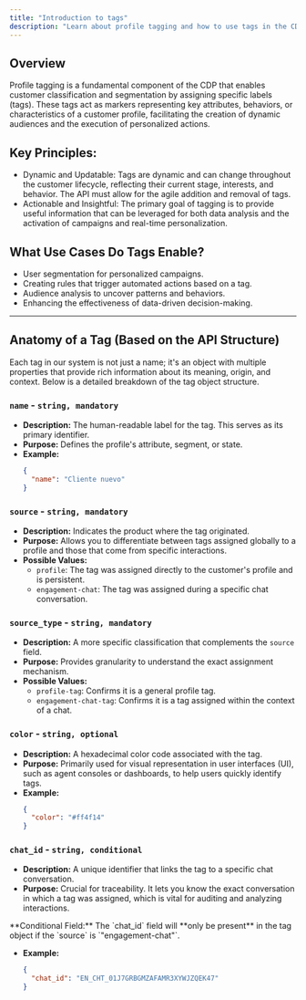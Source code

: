 ```yaml
---
title: "Introduction to tags"
description: "Learn about profile tagging and how to use tags in the CDP."
---
```


## Overview

Profile tagging is a fundamental component of the CDP that enables customer classification and segmentation by assigning specific labels (tags). These tags act as markers representing key attributes, behaviors, or characteristics of a customer profile, facilitating the creation of dynamic audiences and the execution of personalized actions.

## Key Principles:

- Dynamic and Updatable: Tags are dynamic and can change throughout the customer lifecycle, reflecting their current stage, interests, and behavior. The API must allow for the agile addition and removal of tags.
- Actionable and Insightful: The primary goal of tagging is to provide useful information that can be leveraged for both data analysis and the activation of campaigns and real-time personalization.

## What Use Cases Do Tags Enable?
- User segmentation for personalized campaigns.
- Creating rules that trigger automated actions based on a tag.
- Audience analysis to uncover patterns and behaviors.
- Enhancing the effectiveness of data-driven decision-making.

-----

## Anatomy of a Tag (Based on the API Structure)

Each tag in our system is not just a name; it's an object with multiple properties that provide rich information about its meaning, origin, and context. Below is a detailed breakdown of the tag object structure.

### `name` - `string, mandatory`

* **Description:** The human-readable label for the tag. This serves as its primary identifier.
* **Purpose:** Defines the profile's attribute, segment, or state.
* **Example:**
    ```json
    {
      "name": "Cliente nuevo"
    }
    ```

### `source` - `string, mandatory`

* **Description:** Indicates the product where the tag originated.
* **Purpose:** Allows you to differentiate between tags assigned globally to a profile and those that come from specific interactions.
* **Possible Values:**
    * `profile`: The tag was assigned directly to the customer's profile and is persistent.
    * `engagement-chat`: The tag was assigned during a specific chat conversation.

### `source_type` - `string, mandatory`

* **Description:** A more specific classification that complements the `source` field.
* **Purpose:** Provides granularity to understand the exact assignment mechanism.
* **Possible Values:**
    * `profile-tag`: Confirms it is a general profile tag.
    * `engagement-chat-tag`: Confirms it is a tag assigned within the context of a chat.

### `color` - `string, optional`

* **Description:** A hexadecimal color code associated with the tag.
* **Purpose:** Primarily used for visual representation in user interfaces (UI), such as agent consoles or dashboards, to help users quickly identify tags.
* **Example:**
    ```json
    {
      "color": "#ff4f14"
    }
    ```

### `chat_id` - `string, conditional`

* **Description:** A unique identifier that links the tag to a specific chat conversation.
* **Purpose:** Crucial for traceability. It lets you know the exact conversation in which a tag was assigned, which is vital for auditing and analyzing interactions.

<InfoBox type="info">
  **Conditional Field:** The `chat_id` field will **only be present** in the tag object if the `source` is `"engagement-chat"`.
</InfoBox>

* **Example:**
    ```json
    {
      "chat_id": "EN_CHT_01J7GRBGMZAFAMR3XYWJZQEK47"
    }
    ```


